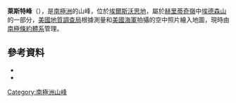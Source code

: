 {{coord|79|49|S|83|42|W|source:GNIS|display=title}}

'''萊斯特峰'''（{{lang-en|Lester Peak}}），是[[南極洲|南極洲]]的山峰，位於[[埃爾斯沃思地|埃爾斯沃思地]]，屬於[[赫里蒂奇嶺|赫里蒂奇嶺]]中[[埃德森山|埃德森山]]的一部分，[[美國地質調查局|美國地質調查局]]根據測量和[[美國海軍|美國海軍]]拍攝的空中照片繪入地圖，現時由[[南極條約體系|南極條約體系]]管理。

==參考資料==
*{{cite gnis | type = antarid | id = 8752| name = Lester Peak | accessdate = 2013-06-11}}
*{{usgs-gazetteer|id=8752}}

{{DEFAULTSORT:Lester Peak}}
[[Category:南極洲山峰|Category:南極洲山峰]]


{{EllsworthLand-geo-stub}}